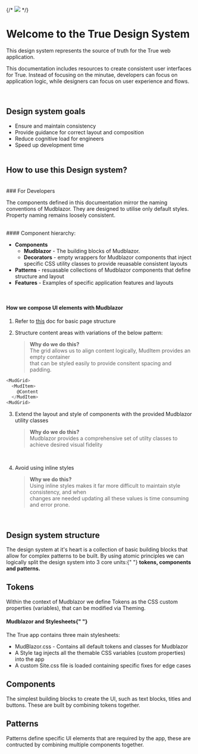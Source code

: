 
<Meta title="Start Here/Docs" />

{/* <img className="sg-img" src="assets/soa_logo_crop.png" /> */}

# Welcome to the True Design System

This design system represents the source of truth for the True web application.

This documentation includes resources to create consistent user interfaces for True. Instead of focusing on the minutae, developers can focus on application logic, while designers can focus on user experience and flows.

<br />

## Design system goals

- Ensure and maintain consistency
- Provide guidance for correct layout and composition
- Reduce cognitive load for engineers
- Speed up development time
  <br />
  <br />

## How to use this Design system?

<br />
### For Developers

The components defined in this documentation mirror the naming conventions of Mudblazor.
They are designed to utilise only default styles. Property naming remains loosely consistent.

<br />
#### Component hierarchy:

- **Components**
  - **Mudblazor** - The building blocks of Mudblazor.
  - **Decorators** - empty wrappers for Mudblazor components that inject specific CSS utility classes to provide reuasable consistent layouts
- **Patterns** - resuasable collections of Mudblazor components that define structure and layout
- **Features** - Examples of specific application features and layouts

<br />

#### How we compose UI elements with Mudblazor

1. Refer to [this](https://mudblazor.com/getting-started/wireframes#custom-content) doc for basic page structure

2. Structure content areas with variations of the below pattern:
   > **Why do we do this?** <br/>
   > The grid allows us to align content logically, MudItem provides an empty container <br/>that can be styled easily to provide consitent spacing and padding.

```js
<MudGrid>
  <MudItem>
    @Content
  </MudItem>
<MudGrid>
```

3. Extend the layout and style of components with the provided Mudblazor utility classes

   > **Why do we do this?** <br/>
   > Mudblazor provides a comprehensive set of utilty classes to achieve desired visual fidelity

   <br />

4. Avoid using inline styles

   > **Why we do this?** <br/>
   > Using inline styles makes it far more difficult to maintain style consistency, and when <br/>changes are needed updating all these values is time consuming and error prone.

   <br />

## Design system structure

<p className="margin_bottom_med width-60">
  The design system at it's heart is a collection of basic building blocks that
  allow for complex patterns to be built. By using atomic principles we can
  logically split the design system into 3 core units:{" "}
  <b>tokens, components and patterns.</b>
</p>

## Tokens

<p className="mb-1">
  Within the context of Mudblazor we define Tokens as the CSS custom properties
  (variables), that can be modified via Theming.
</p>

#### Mudblazor and Stylesheets{" "}

The True app contains three main stylesheets:

- MudBlazor.css - Contains all default tokens and classes for Mudblazor
- A Style tag injects all the themable CSS variables (custom properties) into the app
- A custom Site.css file is loaded containing specific fixes for edge cases

## Components

<p className="margin_bottom_med width-60">
  The simplest building blocks to create the UI, such as text blocks, titles and
  buttons. These are built by combining tokens together.
</p>

## Patterns

<p className="margin_bottom_med width-60">
  Patterns define specific UI elements that are required by the app, these are
  contructed by combining multiple components together.
</p>
